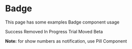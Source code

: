 # Badge
This page has some examples Badge component usage

<div>
    <Badge variant='success'>Success</Badge>
    <Badge variant='removed'>Removed</Badge>
    <Badge variant='progress'>In Progress</Badge>
    <Badge variant='trial'>Trial</Badge>
    <Badge variant='moved'>Moved</Badge>
    <Badge variant='beta'>Beta</Badge>
</div>

**Note:** for show numbers as notification, use Pill Component